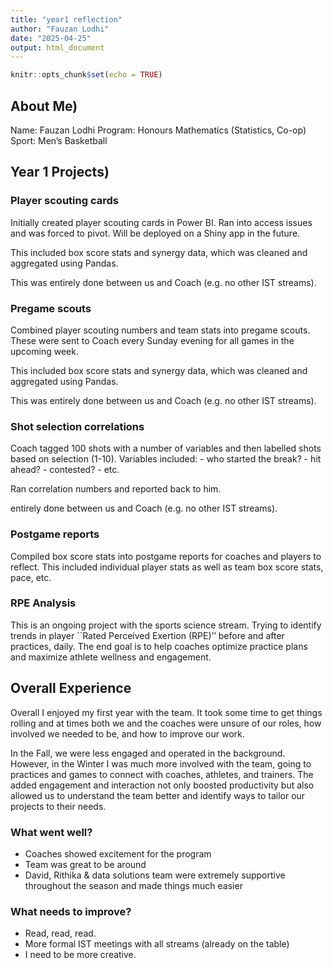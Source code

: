 ```yaml
---
title: "year1 reflection"
author: "Fauzan Lodhi"
date: "2025-04-25"
output: html_document
---
```


```r
knitr::opts_chunk$set(echo = TRUE)
```

## About Me)

Name: Fauzan Lodhi
Program: Honours Mathematics (Statistics, Co-op)
Sport: Men's Basketball

## Year 1 Projects)


### Player scouting cards

Initially created player scouting cards in Power BI.
Ran into access issues and was forced to pivot.
Will be deployed on a Shiny app in the future.

This included box score stats and synergy data,
which was cleaned and aggregated using Pandas.

This was entirely done between us and Coach
(e.g. no other IST streams).


### Pregame scouts

Combined player scouting numbers and team stats into pregame scouts.
These were sent to Coach every Sunday evening for all games
in the upcoming week.

This included box score stats and synergy data,
which was cleaned and aggregated using Pandas.

This was entirely done between us and Coach
(e.g. no other IST streams).


### Shot selection correlations

Coach tagged 100 shots with a number of variables and then labelled
shots based on selection (1-10). Variables included:
- who started the break?
- hit ahead?
- contested?
- etc.

Ran correlation numbers and reported back to him.

entirely done between us and Coach
(e.g. no other IST streams).


### Postgame reports

Compiled box score stats into postgame reports for coaches
and players to reflect. This included individual player stats
as well as team box score stats, pace, etc.


### RPE Analysis

This is an ongoing project with the sports science stream.
Trying to identify trends in player ``Rated Perceived Exertion (RPE)''
before and after practices, daily. The end goal is to help coaches
optimize practice plans and maximize athlete wellness and engagement.


## Overall Experience

Overall I enjoyed my first year with the team. It took some time to get things
rolling and at times both we and the coaches were unsure of our roles,
how involved we needed to be, and how to improve our work.

In the Fall, we were less engaged and operated in the background. However,
in the Winter I was much more involved with the team, going to practices and
games to connect with coaches, athletes, and trainers.
The added engagement and interaction not only boosted productivity but also
allowed us to understand the team better and identify ways to tailor
our projects to their needs. 


### What went well?

- Coaches showed excitement for the program
- Team was great to be around
- David, Rithika & data solutions team were extremely supportive throughout
the season and made things much easier


### What needs to improve?
- Read, read, read.
- More formal IST meetings with all streams (already on the table)
- I need to be more creative. 

